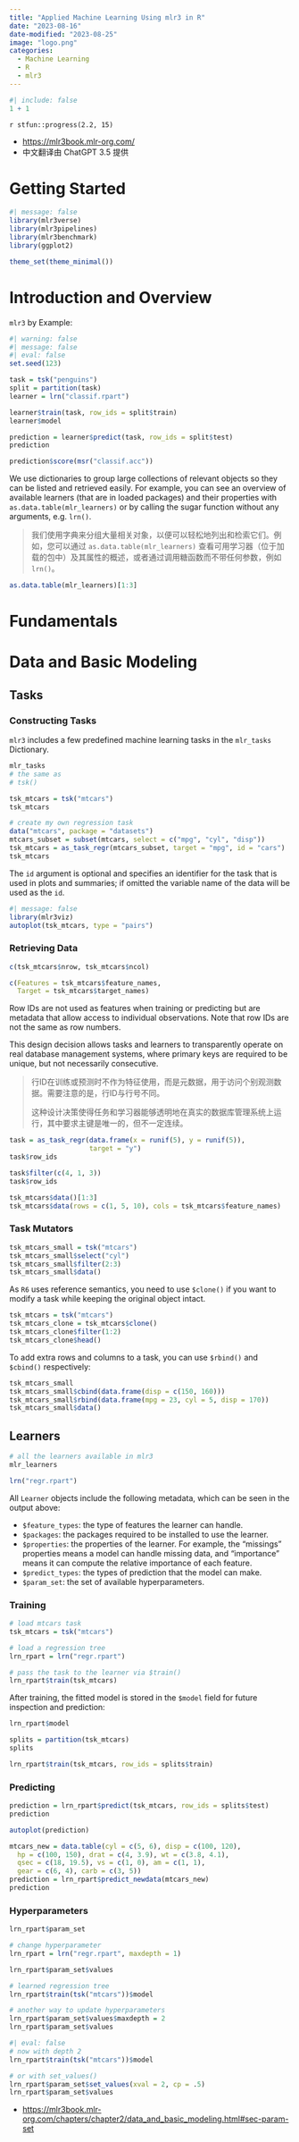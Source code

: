 ```yaml
---
title: "Applied Machine Learning Using mlr3 in R"
date: "2023-08-16"
date-modified: "2023-08-25"
image: "logo.png"
categories: 
  - Machine Learning
  - R
  - mlr3
---
```


```r
#| include: false
1 + 1
```

::: {.callout-note title='Progress'}
`r stfun::progress(2.2, 15)`
:::

::: {.callout-tip title="Learning Source"}
- <https://mlr3book.mlr-org.com/>
- 中文翻译由 ChatGPT 3.5 提供
:::

# Getting Started {.unnumbered}

```r
#| message: false
library(mlr3verse)
library(mlr3pipelines)
library(mlr3benchmark)
library(ggplot2)

theme_set(theme_minimal())
```

# Introduction and Overview

`mlr3` by Example:

```r
#| warning: false
#| message: false
#| eval: false
set.seed(123)

task = tsk("penguins")
split = partition(task)
learner = lrn("classif.rpart")

learner$train(task, row_ids = split$train)
learner$model

prediction = learner$predict(task, row_ids = split$test)
prediction

prediction$score(msr("classif.acc"))
```

We use dictionaries to group large collections of relevant objects so they can be listed and retrieved easily.
For example, you can see an overview of available learners (that are in loaded packages) and their properties with `as.data.table(mlr_learners)` or by calling the sugar function without any arguments, e.g. `lrn()`.

> 我们使用字典来分组大量相关对象，以便可以轻松地列出和检索它们。例如，您可以通过 `as.data.table(mlr_learners)` 查看可用学习器（位于加载的包中）及其属性的概述，或者通过调用糖函数而不带任何参数，例如 `lrn()`。

```r
as.data.table(mlr_learners)[1:3]
```

# Fundamentals {.unnumbered}

# Data and Basic Modeling

## Tasks

### Constructing Tasks

`mlr3` includes a few predefined machine learning tasks in the `mlr_tasks` Dictionary.

```r
mlr_tasks
# the same as 
# tsk()
```

```r
tsk_mtcars = tsk("mtcars")
tsk_mtcars
```

```r
# create my own regression task
data("mtcars", package = "datasets")
mtcars_subset = subset(mtcars, select = c("mpg", "cyl", "disp"))
tsk_mtcars = as_task_regr(mtcars_subset, target = "mpg", id = "cars")
tsk_mtcars
```

The `id` argument is optional and specifies an identifier for the task that is used in plots and summaries; if omitted the variable name of the data will be used as the `id`.

```r
#| message: false
library(mlr3viz)
autoplot(tsk_mtcars, type = "pairs")
```

### Retrieving Data

```r
c(tsk_mtcars$nrow, tsk_mtcars$ncol)
```

```r
c(Features = tsk_mtcars$feature_names,
  Target = tsk_mtcars$target_names)
```

Row IDs are not used as features when training or predicting but are metadata that allow access to individual observations. Note that row IDs are not the same as row numbers.

This design decision allows tasks and learners to transparently operate on real database management systems, where primary keys are required to be unique, but not necessarily consecutive.

> 行ID在训练或预测时不作为特征使用，而是元数据，用于访问个别观测数据。需要注意的是，行ID与行号不同。
>
> 这种设计决策使得任务和学习器能够透明地在真实的数据库管理系统上运行，其中要求主键是唯一的，但不一定连续。

```r
task = as_task_regr(data.frame(x = runif(5), y = runif(5)),
                    target = "y")
task$row_ids

task$filter(c(4, 1, 3))
task$row_ids
```

```r
tsk_mtcars$data()[1:3]
tsk_mtcars$data(rows = c(1, 5, 10), cols = tsk_mtcars$feature_names)
```

### Task Mutators

```r
tsk_mtcars_small = tsk("mtcars")
tsk_mtcars_small$select("cyl")
tsk_mtcars_small$filter(2:3)
tsk_mtcars_small$data()
```

As `R6` uses reference semantics, you need to use `$clone()` if you want to modify a task while keeping the original object intact.

```r
tsk_mtcars = tsk("mtcars")
tsk_mtcars_clone = tsk_mtcars$clone()
tsk_mtcars_clone$filter(1:2)
tsk_mtcars_clone$head()
```

To add extra rows and columns to a task, you can use `$rbind()` and `$cbind()` respectively:

```r
tsk_mtcars_small
tsk_mtcars_small$cbind(data.frame(disp = c(150, 160)))
tsk_mtcars_small$rbind(data.frame(mpg = 23, cyl = 5, disp = 170))
tsk_mtcars_small$data()
```

## Learners

```r
# all the learners available in mlr3
mlr_learners
```

```r
lrn("regr.rpart")
```

All `Learner` objects include the following metadata, which can be seen in the output above:

- `$feature_types`: the type of features the learner can handle.
- `$packages`: the packages required to be installed to use the learner.
- `$properties`: the properties of the learner. For example, the “missings” properties means a model can handle missing data, and “importance” means it can compute the relative importance of each feature.
- `$predict_types`: the types of prediction that the model can make.
- `$param_set`: the set of available hyperparameters.

### Training

```r
# load mtcars task
tsk_mtcars = tsk("mtcars")
```

```r
# load a regression tree
lrn_rpart = lrn("regr.rpart")
```

```r
# pass the task to the learner via $train()
lrn_rpart$train(tsk_mtcars)
```

After training, the fitted model is stored in the `$model` field for future inspection and prediction:

```r
lrn_rpart$model
```

```r
splits = partition(tsk_mtcars)
splits
```

```r
lrn_rpart$train(tsk_mtcars, row_ids = splits$train)
```

### Predicting

```r
prediction = lrn_rpart$predict(tsk_mtcars, row_ids = splits$test)
prediction
```

```r
autoplot(prediction)
```

```r
mtcars_new = data.table(cyl = c(5, 6), disp = c(100, 120),
  hp = c(100, 150), drat = c(4, 3.9), wt = c(3.8, 4.1),
  qsec = c(18, 19.5), vs = c(1, 0), am = c(1, 1),
  gear = c(6, 4), carb = c(3, 5))
prediction = lrn_rpart$predict_newdata(mtcars_new)
prediction
```

### Hyperparameters

```r
lrn_rpart$param_set
```

```r
# change hyperparameter
lrn_rpart = lrn("regr.rpart", maxdepth = 1)

lrn_rpart$param_set$values
```

```r
# learned regression tree
lrn_rpart$train(tsk("mtcars"))$model
```

```r
# another way to update hyperparameters
lrn_rpart$param_set$values$maxdepth = 2
lrn_rpart$param_set$values
```

```r
#| eval: false
# now with depth 2
lrn_rpart$train(tsk("mtcars"))$model
```

```r
# or with set_values()
lrn_rpart$param_set$set_values(xval = 2, cp = .5)
lrn_rpart$param_set$values
```


























































::: {.callout-tip title="To be continued"}
- <https://mlr3book.mlr-org.com/chapters/chapter2/data_and_basic_modeling.html#sec-param-set>
:::
